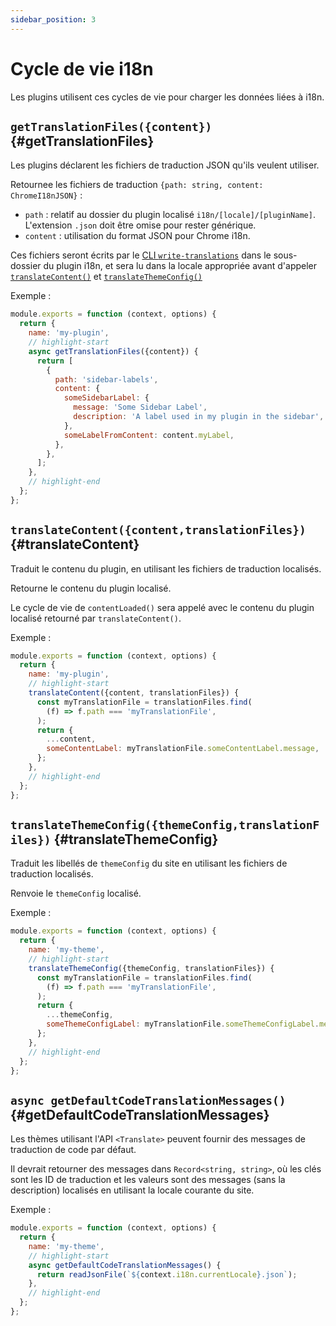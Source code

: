 ```yaml
---
sidebar_position: 3
---
```


# Cycle de vie i18n

Les plugins utilisent ces cycles de vie pour charger les données liées à i18n.

## `getTranslationFiles({content})` {#getTranslationFiles}

Les plugins déclarent les fichiers de traduction JSON qu'ils veulent utiliser.

Retournee les fichiers de traduction `{path: string, content: ChromeI18nJSON}` :

- `path` : relatif au dossier du plugin localisé `i18n/[locale]/[pluginName]`. L'extension `.json` doit être omise pour rester générique.
- `content` : utilisation du format JSON pour Chrome i18n.

Ces fichiers seront écrits par le [CLI `write-translations`](../../cli.mdx#docusaurus-write-translations-sitedir) dans le sous-dossier du plugin i18n, et sera lu dans la locale appropriée avant d'appeler [`translateContent()`](#translateContent) et [`translateThemeConfig()`](#translateThemeConfig)

Exemple :

```js
module.exports = function (context, options) {
  return {
    name: 'my-plugin',
    // highlight-start
    async getTranslationFiles({content}) {
      return [
        {
          path: 'sidebar-labels',
          content: {
            someSidebarLabel: {
              message: 'Some Sidebar Label',
              description: 'A label used in my plugin in the sidebar',
            },
            someLabelFromContent: content.myLabel,
          },
        },
      ];
    },
    // highlight-end
  };
};
```

## `translateContent({content,translationFiles})` {#translateContent}

Traduit le contenu du plugin, en utilisant les fichiers de traduction localisés.

Retourne le contenu du plugin localisé.

Le cycle de vie de `contentLoaded()` sera appelé avec le contenu du plugin localisé retourné par `translateContent()`.

Exemple :

```js
module.exports = function (context, options) {
  return {
    name: 'my-plugin',
    // highlight-start
    translateContent({content, translationFiles}) {
      const myTranslationFile = translationFiles.find(
        (f) => f.path === 'myTranslationFile',
      );
      return {
        ...content,
        someContentLabel: myTranslationFile.someContentLabel.message,
      };
    },
    // highlight-end
  };
};
```

## `translateThemeConfig({themeConfig,translationFiles})` {#translateThemeConfig}

Traduit les libellés de `themeConfig` du site en utilisant les fichiers de traduction localisés.

Renvoie le `themeConfig` localisé.

Exemple :

```js
module.exports = function (context, options) {
  return {
    name: 'my-theme',
    // highlight-start
    translateThemeConfig({themeConfig, translationFiles}) {
      const myTranslationFile = translationFiles.find(
        (f) => f.path === 'myTranslationFile',
      );
      return {
        ...themeConfig,
        someThemeConfigLabel: myTranslationFile.someThemeConfigLabel.message,
      };
    },
    // highlight-end
  };
};
```

## `async getDefaultCodeTranslationMessages()` {#getDefaultCodeTranslationMessages}

Les thèmes utilisant l'API `<Translate>` peuvent fournir des messages de traduction de code par défaut.

Il devrait retourner des messages dans `Record<string, string>`, où les clés sont les ID de traduction et les valeurs sont des messages (sans la description) localisés en utilisant la locale courante du site.

Exemple :

```js
module.exports = function (context, options) {
  return {
    name: 'my-theme',
    // highlight-start
    async getDefaultCodeTranslationMessages() {
      return readJsonFile(`${context.i18n.currentLocale}.json`);
    },
    // highlight-end
  };
};
```

